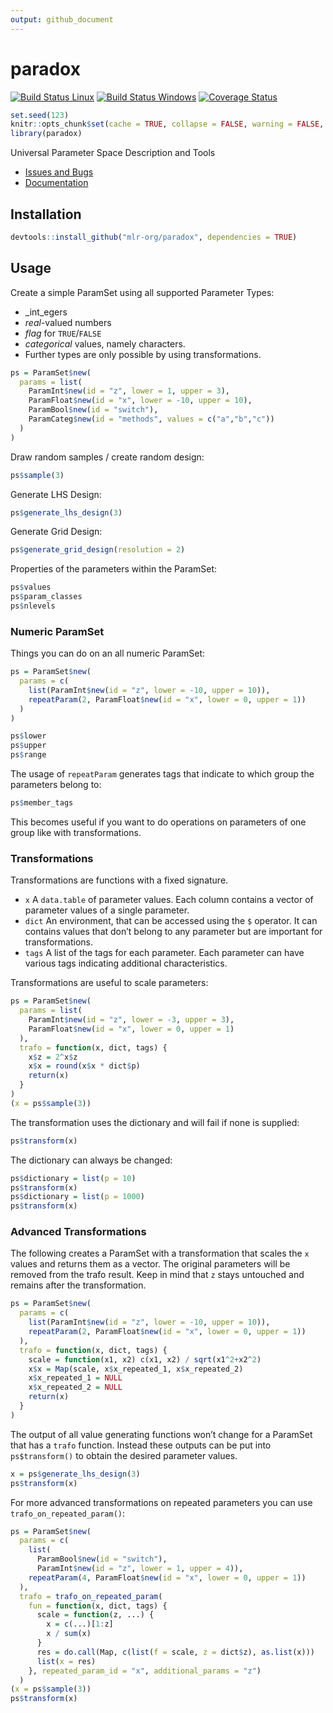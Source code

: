 ```yaml
---
output: github_document
---
```

# paradox

[![Build Status Linux](https://travis-ci.org/mlr-org/paradox.svg?branch=master)](https://travis-ci.org/mlr-org/paradox)
[![Build Status Windows](https://ci.appveyor.com/api/projects/status/m26qhpq99cka8l1b?svg=true)](https://ci.appveyor.com/project/jakob-r/paradox)
[![Coverage Status](https://coveralls.io/repos/github/mlr-org/paradox/badge.svg?branch=master)](https://coveralls.io/github/mlr-org/paradox?branch=master)


```r
set.seed(123)
knitr::opts_chunk$set(cache = TRUE, collapse = FALSE, warning = FALSE, error = FALSE)
library(paradox)
```

Universal Parameter Space Description and Tools

* [Issues and Bugs](https://github.com/mlr-org/paradox/issues)
* [Documentation](https://mlr-org.github.io/paradox)

## Installation
```r
devtools::install_github("mlr-org/paradox", dependencies = TRUE)
```

## Usage

Create a simple ParamSet using all supported Parameter Types:

* _int_egers
* _real_-valued numbers
* _flag_ for `TRUE`/`FALSE`
* _categorical_ values, namely characters.
* Further types are only possible by using transformations.

```r
ps = ParamSet$new(
  params = list(
    ParamInt$new(id = "z", lower = 1, upper = 3),
    ParamFloat$new(id = "x", lower = -10, upper = 10),
    ParamBool$new(id = "switch"),
    ParamCateg$new(id = "methods", values = c("a","b","c"))
  )
)
```

Draw random samples / create random design:
```r
ps$sample(3)
```

Generate LHS Design:
```r
ps$generate_lhs_design(3)
```

Generate Grid Design:
```r
ps$generate_grid_design(resolution = 2)
```

Properties of the parameters within the ParamSet:
```r
ps$values
ps$param_classes
ps$nlevels
```

### Numeric ParamSet

Things you can do on an all numeric ParamSet:
```r
ps = ParamSet$new(
  params = c(
    list(ParamInt$new(id = "z", lower = -10, upper = 10)),
    repeatParam(2, ParamFloat$new(id = "x", lower = 0, upper = 1))
  )
)

ps$lower
ps$upper
ps$range
```

The usage of `repeatParam` generates tags that indicate to which group the parameters belong to:

```r
ps$member_tags
```

This becomes useful if you want to do operations on parameters of one group like with transformations.

### Transformations

Transformations are functions with a fixed signature.

* `x` A `data.table` of parameter values. Each column contains a vector of parameter values of a single parameter.
* `dict` An environment, that can be accessed using the `$` operator. It can contains values that don't belong to any parameter but are important for transformations.
* `tags` A list of the tags for each parameter. Each parameter can have various tags indicating additional characteristics.

Transformations are useful to scale parameters:

```r
ps = ParamSet$new(
  params = list(
    ParamInt$new(id = "z", lower = -3, upper = 3),
    ParamFloat$new(id = "x", lower = 0, upper = 1)
  ),
  trafo = function(x, dict, tags) {
    x$z = 2^x$z
    x$x = round(x$x * dict$p)
    return(x)
  }
)
(x = ps$sample(3))
```

The transformation uses the dictionary and will fail if none is supplied:

```r
ps$transform(x)
```

The dictionary can always be changed:
```r
ps$dictionary = list(p = 10)
ps$transform(x)
ps$dictionary = list(p = 1000)
ps$transform(x)
```
### Advanced Transformations

The following creates a ParamSet with a transformation that scales the `x` values and returns them as a vector.
The original parameters will be removed from the trafo result.
Keep in mind that `z` stays untouched and remains after the transformation.

```r
ps = ParamSet$new(
  params = c(
    list(ParamInt$new(id = "z", lower = -10, upper = 10)),
    repeatParam(2, ParamFloat$new(id = "x", lower = 0, upper = 1))
  ),
  trafo = function(x, dict, tags) {
    scale = function(x1, x2) c(x1, x2) / sqrt(x1^2+x2^2)
    x$x = Map(scale, x$x_repeated_1, x$x_repeated_2)
    x$x_repeated_1 = NULL
    x$x_repeated_2 = NULL
    return(x)
  }
)
```

The output of all value generating functions won't change for a ParamSet that has a `trafo` function.
Instead these outputs can be put into `ps$transform()` to obtain the desired parameter values.

```r
x = ps$generate_lhs_design(3)
ps$transform(x)
```

For more advanced transformations on repeated parameters you can use `trafo_on_repeated_param()`:

```r
ps = ParamSet$new(
  params = c(
    list(
      ParamBool$new(id = "switch"),
      ParamInt$new(id = "z", lower = 1, upper = 4)),
    repeatParam(4, ParamFloat$new(id = "x", lower = 0, upper = 1))
  ),
  trafo = trafo_on_repeated_param(
    fun = function(x, dict, tags) {
      scale = function(z, ...) {
        x = c(...)[1:z]
        x / sum(x)
      }
      res = do.call(Map, c(list(f = scale, z = dict$z), as.list(x)))
      list(x = res)
    }, repeated_param_id = "x", additional_params = "z")
  )
(x = ps$sample(3))
ps$transform(x)
```
